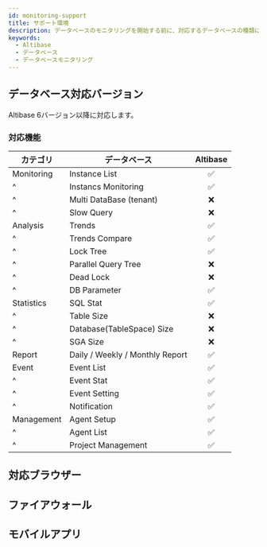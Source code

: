 ```yaml
---
id: monitoring-support
title: サポート環境
description: データベースのモニタリングを開始する前に、対応するデータベースの種類について確認してください。
keywords:
  - Altibase
  - データベース
  - データベースモニタリング
---
```



<Dbtypeofsupportdb />

## データベース対応バージョン

Altibase 6バージョン以降に対応します。


<DBsupportNote />


<DBAgentSpec level={2} />

### 対応機能

| カテゴリ       | データベース                          |             Altibase            |
| ---------- | ------------------------------- | :-----------------------------: |
| Monitoring | Instance List                   | <span class='emoji-ok'>✅</span> |
| ^          | Instancs Monitoring             | <span class='emoji-ok'>✅</span> |
| ^          | Multi DataBase (tenant)         | <span class='emoji-no'>❌</span> |
| ^          | Slow Query                      | <span class='emoji-no'>❌</span> |
| Analysis   | Trends                          | <span class='emoji-ok'>✅</span> |
| ^          | Trends Compare                  | <span class='emoji-ok'>✅</span> |
| ^          | Lock Tree                       | <span class='emoji-ok'>✅</span> |
| ^          | Parallel Query Tree             | <span class='emoji-no'>❌</span> |
| ^          | Dead Lock                       | <span class='emoji-no'>❌</span> |
| ^          | DB Parameter                    | <span class='emoji-ok'>✅</span> |
| Statistics | SQL Stat                        | <span class='emoji-ok'>✅</span> |
| ^          | Table Size                      | <span class='emoji-no'>❌</span> |
| ^          | Database(TableSpace) Size       | <span class='emoji-no'>❌</span> |
| ^          | SGA Size                        | <span class='emoji-no'>❌</span> |
| Report     | Daily / Weekly / Monthly Report | <span class='emoji-ok'>✅</span> |
| Event      | Event List                      | <span class='emoji-ok'>✅</span> |
| ^          | Event Stat                      | <span class='emoji-ok'>✅</span> |
| ^          | Event Setting                   | <span class='emoji-ok'>✅</span> |
| ^          | Notification                    | <span class='emoji-ok'>✅</span> |
| Management | Agent Setup                     | <span class='emoji-ok'>✅</span> |
| ^          | Agent List                      | <span class='emoji-ok'>✅</span> |
| ^          | Project Management              | <span class='emoji-ok'>✅</span> |

## 対応ブラウザー


<Supportedbrowser />

## ファイアウォール


<Proxy />

## モバイルアプリ


<Mobileapp />
